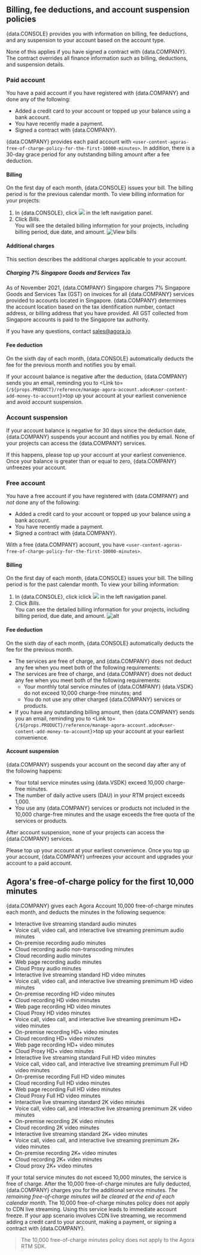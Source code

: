 

## Billing, fee deductions, and account suspension policies

{data.CONSOLE} provides you with information on billing, fee deductions, and any suspension to your account based on the account type.

None of this applies if you have signed a contract with {data.COMPANY}. The contract overrides all finance information such as billing, deductions, and suspension details.

### Paid account

You have a paid account if you have registered with {data.COMPANY} and done any of the following:

* Added a credit card to your account or topped up your balance using a bank account.
* You have recently made a payment.
* Signed a contract with {data.COMPANY}.

{data.COMPANY} provides each paid account with `<user-content-agoras-free-of-charge-policy-for-the-first-10000-minutes>`. In addition, there is a 30-day grace period for any outstanding billing amount after a fee deduction.

#### Billing

On the first day of each month, {data.CONSOLE} issues your bill. The billing period is for the previous calendar month. To view billing information for your projects:

1. In <Link to="https://console.agora.io/" traget="_blank">{data.CONSOLE}</Link>, click <img src="https://web-cdn.agora.io/docs-files/1597305641038.png" /> in the left navigation panel.
2. Click *Bills*. <br /> You will see the detailed billing information for your projects, including billing period, due date, and amount. ![View bills](https://web-cdn.agora.io/docs-files/1597305680227)

#### Additional charges

This section describes the additional charges applicable to your account.

##### Charging 7% Singapore Goods and Services Tax

As of November 2021, {data.COMPANY} Singapore charges <Link to="https://www.iras.gov.sg/taxes/goods-services-tax-(gst)/basics-of-gst/goods-and-services-tax-(gst)-what-it-is-and-how-it-works" tagret="_blank">7% Singapore Goods and Services Tax (GST)</Link> on invoices for all {data.COMPANY} services provided to accounts located in Singapore. {data.COMPANY} determines the account location based on the tax identification number, contact address, or billing address that you have provided. All GST collected from Singapore accounts is paid to the Singapore tax authority.

If you have any questions, contact sales@agora.io.

#### Fee deduction

On the sixth day of each month, {data.CONSOLE} automatically deducts the fee for the previous month and notifies you by email.

If your account balance is negative after the deduction, {data.COMPANY} sends you an email, reminding you to  <Link to={`/${props.PRODUCT}/reference/manage-agora-account.adoc#user-content-add-money-to-account`}>top up your account</Link> at your earliest convenience and avoid account suspension.

### Account suspension

If your account balance is negative for 30 days since the deduction date, {data.COMPANY} suspends your account and notifies you by email. None of your projects can access the {data.COMPANY} services.

If this happens, please top up your account at your earliest convenience. Once your balance is greater than or equal to zero, {data.COMPANY} unfreezes your account.

### Free account

You have a free account if you have registered with {data.COMPANY} and _not_ done any of the following:

* Added a credit card to your account or topped up your balance using a bank account.
* You have recently made a payment.
* Signed a contract with {data.COMPANY}.

With a free {data.COMPANY} account, you have `<user-content-agoras-free-of-charge-policy-for-the-first-10000-minutes>`.

#### Billing

On the first day of each month, {data.CONSOLE} issues your bill. The billing period is for the past calendar month. To view your billing information:

1. In <Link to="https://console.agora.io/" traget="_blank">{data.CONSOLE}</Link>, click iclick <img src="https://web-cdn.agora.io/docs-files/1597305641038.png" /> in the left navigation panel.
2. Click *Bills*. <br/> You can see the detailed billing information for your projects, including billing period, due date, and amount. ![alt](https://web-cdn.agora.io/docs-files/1597305680227)


#### Fee deduction

On the sixth day of each month, {data.CONSOLE} automatically deducts the fee for the previous month.

- The services are free of charge, and {data.COMPANY} does not deduct any fee when you meet both of the following requirements:
- The services are free of charge, and {data.COMPANY} does not deduct any fee when you meet both of the following requirements:
  - Your monthly total service minutes of {data.COMPANY} {data.VSDK} do not exceed 10,000 charge-free minutes; and
  - You do not use any other charged {data.COMPANY} services or products.
- If you have any outstanding billing amount, then {data.COMPANY} sends you an email, reminding you to <Link to={`/${props.PRODUCT}/reference/manage-agora-account.adoc#user-content-add-money-to-account`}>top up your account</Link> at your earliest convenience.

#### Account suspension

{data.COMPANY} suspends your account on the second day after any of the following happens:

- Your total service minutes using {data.VSDK} exceed 10,000 charge-free minutes.
- The number of daily active users (DAU) in your RTM project exceeds 1,000.
- You use any {data.COMPANY} services or products not included in the 10,000 charge-free minutes and the usage exceeds the free quota of the services or products.

After account suspension, none of your projects can access the {data.COMPANY} services.

Please top up your account at your earliest convenience. Once you top up your account, {data.COMPANY} unfreezes your account and upgrades your account to a paid account.

## Agora's free-of-charge policy for the first 10,000 minutes

{data.COMPANY} gives each <Link to="https://console.agora.io/" target="_blank">Agora Account</Link> 10,000 free-of-charge minutes each month, and deducts the minutes in the following sequence:

- Interactive live streaming standard audio minutes
- Voice call, video call, and interactive live streaming premimum audio minutes
- On-premise recording audio minutes
- Cloud recording audio non-transcoding minutes
- Cloud recording audio minutes
- Web page recording audio minutes
- Cloud Proxy audio minutes
- Interactive live streaming standard HD video minutes
- Voice call, video call, and interactive live streaming premimum HD video minutes
- On-premise recording HD video minutes
- Cloud recording HD video minutes
- Web page recording HD video minutes
- Cloud Proxy HD video minutes
- Voice call, video call, and interactive live streaming premimum HD+ video minutes
- On-premise recording HD+ video minutes
- Cloud recording HD+ video minutes
- Web page recording HD+ video minutes
- Cloud Proxy HD+ video minutes
- Interactive live streaming standard Full HD video minutes
- Voice call, video call, and interactive live streaming premimum Full HD video minutes
- On-premise recording Full HD video minutes
- Cloud recording Full HD video minutes
- Web page recording Full HD video minutes
- Cloud Proxy Full HD video minutes
- Interactive live streaming standard 2K video minutes
- Voice call, video call, and interactive live streaming premimum 2K video minutes
- On-premise recording 2K video minutes
- Cloud recording 2K video minutes
- Interactive live streaming standard 2K+ video minutes
- Voice call, video call, and interactive live streaming premimum 2K+ video minutes
- On-premise recording 2K+ video minutes
- Cloud recording 2K+ video minutes
- Cloud proxy 2K+ video minutes

If your total service minutes do not exceed 10,000 minutes, the service is free of charge. After the 10,000 free-of-charge minutes are fully deducted, {data.COMPANY} charges you for the additional service minutes. *The remaining free-of-charge minutes will be cleared at the end of each calendar month.* The 10,000 free-of-charge minutes policy does not apply to CDN live streaming. Using this service leads to immediate account freeze. If your app scenario involves CDN live streaming, we recommend adding a credit card to your account, making a payment, or signing a contract with {data.COMPANY}.

> The 10,000 free-of-charge minutes policy does not apply to the Agora RTM SDK.
